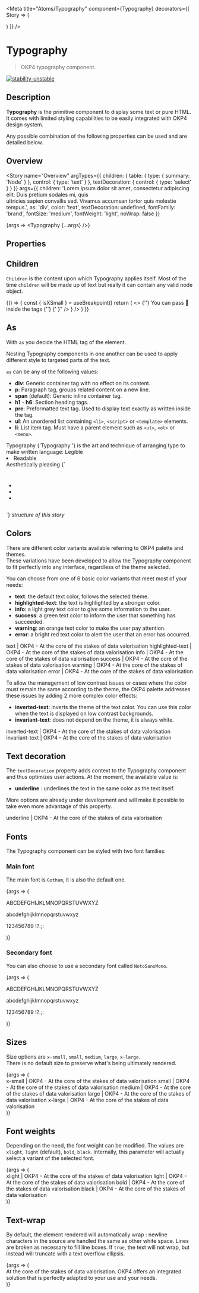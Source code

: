 
<Meta
  title="Atoms/Typography"
  component={Typography}
  decorators={[
    Story => (
      <ThemeProvider>
        <div className="story-theme-switcher">
          <ThemeSwitcher />
        </div>
        <div className="component-story-main">
          <Story />
        </div>
      </ThemeProvider>
    )
  ]}
/>

# Typography

> OKP4 typography component.

[![stability-unstable](https://img.shields.io/badge/stability-unstable-yellow.svg)](https://github.com/emersion/stability-badges#unstable)

## Description

**Typography** is the primitive component to display some text or pure HTML. It comes with limited styling capabilities to be easily integrated with OKP4 design system.

Any possible combination of the following properties can be used and are detailed below.

## Overview

<Story
  name="Overview"
  argTypes={{
    children: {
      table: {
        type: { summary: 'Node' }
      },
      control: {
        type: 'text'
      }
    },
    textDecoration: {
      control: {
        type: 'select'
      }
    }
  }}
  args={{
    children:
      'Lorem ipsum dolor sit amet, consectetur adipiscing elit. Duis pretium sodales mi, quis\
      ultricies sapien convallis sed. Vivamus accumsan tortor quis molestie tempus.',
    as: 'div',
    color: 'text',
    textDecoration: undefined,
    fontFamily: 'brand',
    fontSize: 'medium',
    fontWeight: 'light',
    noWrap: false
  }}
>
  {args => <Typography {...args} />}
</Story>

## Properties

<ArgsTable story="Overview" />

## Children

`Children` is the content upon which Typography applies itself. Most of the time `children` will
be made up of text but really it can contain any valid node object.

<Canvas>
  <Story name="Children">
    {() => {
      const { isXSmall } = useBreakpoint()
      return (
        <>
          <Typography as="div" fontSize={isXSmall ? 'small' : 'medium'} color="success">
            {'<Typography>'}
            <Typography fontSize={isXSmall ? 'small' : 'medium'}>
              You can pass 👶 inside the tags
            </Typography>
            {'</Typography>'}
          </Typography>
          <Typography
            color="warning"
            children={
              <Typography fontSize={isXSmall ? 'small' : 'medium'} as="div" color="success">
                {'<Typography children="'}
                {
                  <Typography
                    fontSize={isXSmall ? 'small' : 'medium'}
                    color="warning"
                    children={'Or as an attribute'}
                  />
                }" />
              </Typography>
            }
          />
        </>
      )
    }}
  </Story>
</Canvas>

## As

With `as` you decide the HTML tag of the element.

Nesting Typography components in one another can be used to apply different style to
targeted parts of the text.

`as` can be any of the following values:

- **div**: Generic container tag with no effect on its content.
- **p**: Paragraph tag, groups related content on a new line.
- **span** (default): Generic inline container tag.
- **h1** - **h6**: Section heading tags.
- **pre**: Preformatted text tag. Used to display text exactly as written inside the tag.
- **ul**: An unordered list containing `<li>`, `<script>` or `<template>` elements.
- **li**: List item tag. Must have a parent element such as `<ul>`, `<ol>` or `<menu>`.

<Canvas>
  <Story name="As">
    <Typography as="div" color="info" fontWeight="xlight" fontSize="x-small">
      <Typography as="h1" fontSize="large">
        Typography
      </Typography>
      <Typography as="p">
        <Typography as="span" color="highlighted-text">
          {'Typography '}
        </Typography>
        is the art and technique of arranging type to make written language:
      </Typography>
      <Typography as="ul" color="highlighted-text">
        <Typography as="li">Legible</Typography>
        <li>Readable</li>
        <Typography as="li">Aesthetically pleasing</Typography>
      </Typography>
      <Typography as="pre" fontSize="small" color="warning">
        {`
  <div>
    <h1></h1>
    <p>
      <span></span>
    </p>
    <ul>
      <li></li>
      <li></li>
      <li></li>
    </ul>
    <pre></pre>
  </div>`}
      </Typography>
      <i>structure of this story</i>
    </Typography>
  </Story>
</Canvas>

## Colors

There are different color variants available referring to OKP4 palette and themes.  
These variations have been developed to allow the Typography component to fit perfectly into any interface, regardless of the theme selected.

You can choose from one of 6 basic color variants that meet most of your needs:

- **text**: the default text color, follows the selected theme.
- **highlighted-text**: the text is highlighted by a stronger color.
- **info**: a light grey text color to give some information to the user.
- **success**: a green text color to inform the user that something has succeeded.
- **warning**: an orange text color to make the user pay attention.
- **error**: a bright red text color to alert the user that an error has occurred.

<Canvas>
  <Story name="Basic colors">
    <div
      style={{
        display: 'flex',
        flexDirection: 'column',
        padding: '20px',
        gap: '20px'
      }}
    >
      <Typography as="div" color="text" fontFamily="brand" fontSize="medium">
        text | OKP4 - At the core of the stakes of data valorisation
      </Typography>
      <Typography as="div" color="highlighted-text" fontFamily="brand" fontSize="medium">
        highlighted-text | OKP4 - At the core of the stakes of data valorisation
      </Typography>
      <Typography as="div" color="info" fontFamily="brand" fontSize="medium">
        info | OKP4 - At the core of the stakes of data valorisation
      </Typography>
      <Typography as="div" color="success" fontFamily="brand" fontSize="medium">
        success | OKP4 - At the core of the stakes of data valorisation
      </Typography>
      <Typography as="div" color="warning" fontFamily="brand" fontSize="medium">
        warning | OKP4 - At the core of the stakes of data valorisation
      </Typography>
      <Typography as="div" color="error" fontFamily="brand" fontSize="medium">
        error | OKP4 - At the core of the stakes of data valorisation
      </Typography>
    </div>
  </Story>
</Canvas>

To allow the management of low contrast issues or cases where the color must remain the same according to
the theme, the OKP4 palette addresses these issues by adding 2 more complex color effects:

- **inverted-text**: inverts the theme of the text color. You can use this color when the text is displayed on low contrast backgrounds.
- **invariant-text**: does not depend on the theme, it is always white.

<Canvas>
  <Story name="Specific colors">
    <div
      className="high-contrast-component-background"
      style={{
        display: 'flex',
        flexDirection: 'column',
        padding: '20px',
        gap: '20px'
      }}
    >
      <Typography as="div" color="inverted-text" fontFamily="brand" fontSize="medium">
        inverted-text | OKP4 - At the core of the stakes of data valorisation
      </Typography>
      <Typography as="div" color="invariant-text" fontFamily="brand" fontSize="medium">
        invariant-text | OKP4 - At the core of the stakes of data valorisation
      </Typography>
    </div>
  </Story>
</Canvas>

## Text decoration

The `textDecoration` property adds context to the Typography component and thus optimizes user actions.
At the moment, the available value is:

- **underline** : underlines the text in the same color as the text itself.

More options are already under development and will make it possible to take even more advantage of this property.

<Canvas>
  <Story name="Text decoration">
    <div>
      <Typography as="div" textDecoration="underline">
        underline | OKP4 - At the core of the stakes of data valorisation
      </Typography>
    </div>
  </Story>
</Canvas>

## Fonts

The Typography component can be styled with two font families:

### Main font

The main font is `Gotham`, it is also the default one.

<Canvas>
  <Story name="Main font">
    {args => (
      <Typography as="div" fontFamily="brand" fontSize="medium">
        <p>ABCDEFGHIJKLMNOPQRSTUVWXYZ</p>
        <p>abcdefghijklmnopqrstuvwxyz</p>
        <p>123456789 !?.;:</p>
      </Typography>
    )}
  </Story>
</Canvas>

### Secondary font

You can also choose to use a secondary font called `NotoSansMono`.

<Canvas>
  <Story name="Secondary font">
    {args => (
      <Typography as="div" fontFamily="secondary" fontSize="medium">
        <p>ABCDEFGHIJKLMNOPQRSTUVWXYZ</p>
        <p>abcdefghijklmnopqrstuvwxyz</p>
        <p>123456789 !?.;:</p>
      </Typography>
    )}
  </Story>
</Canvas>

## Sizes

Size options are `x-small`, `small`, `medium`, `large`, `x-large`.  
There is no default size to preserve what's being ultimately rendered.

<Canvas>
  <Story name="Sizes">
    {args => (
      <div
        style={{
          display: 'flex',
          flexDirection: 'column',
          gap: '10px'
        }}
      >
        <Typography as="div" fontSize="x-small" fontFamily="brand">
          x-small | OKP4 - At the core of the stakes of data valorisation
        </Typography>
        <Typography as="div" fontSize="small" fontFamily="brand">
          small | OKP4 - At the core of the stakes of data valorisation
        </Typography>
        <Typography as="div" fontSize="medium" fontFamily="brand">
          medium | OKP4 - At the core of the stakes of data valorisation
        </Typography>
        <Typography as="div" fontSize="large" fontFamily="brand">
          large | OKP4 - At the core of the stakes of data valorisation
        </Typography>
        <Typography as="div" fontSize="x-large" fontFamily="brand">
          x-large | OKP4 - At the core of the stakes of data valorisation
        </Typography>
      </div>
    )}
  </Story>
</Canvas>

## Font weights

Depending on the need, the font weight can be modified. The values are `xlight`, `light` (default), `bold`, `black`.
Internally, this parameter will actually select a variant of the selected font.

<Canvas>
  <Story name="Font weight">
    {args => (
      <div
        style={{
          display: 'flex',
          flexDirection: 'column',
          gap: '10px'
        }}
      >
        <Typography as="div" fontWeight="xlight" fontFamily="brand" fontSize="medium">
          xlight | OKP4 - At the core of the stakes of data valorisation
        </Typography>
        <Typography as="div" fontWeight="light" fontFamily="brand" fontSize="medium">
          light | OKP4 - At the core of the stakes of data valorisation
        </Typography>
        <Typography as="div" fontWeight="bold" fontFamily="brand" fontSize="medium">
          bold | OKP4 - At the core of the stakes of data valorisation
        </Typography>
        <Typography as="div" fontWeight="black" fontFamily="brand" fontSize="medium">
          black | OKP4 - At the core of the stakes of data valorisation
        </Typography>
      </div>
    )}
  </Story>
</Canvas>

## Text-wrap

By default, the element rendered will automatically wrap : newline characters in the source are handled the same as other white space. Lines are broken as necessary to fill line boxes.
If `true`, the text will not wrap, but instead will truncate with a text overflow ellipsis.

<Canvas>
  <Story name="Text wrap">
    {args => (
      <div>
        <Typography as="div" fontWeight="light" fontFamily="brand" fontSize="medium" noWrap={true}>
          At the core of the stakes of data valorisation. OKP4 offers an integrated solution that is
          perfectly adapted to your use and your needs.
        </Typography>
      </div>
    )}
  </Story>
</Canvas>

